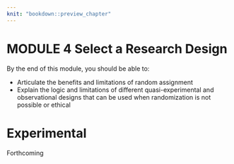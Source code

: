 ```yaml
--- 
knit: "bookdown::preview_chapter"
---
```


# MODULE 4 Select a Research Design {-}

By the end of this module, you should be able to:

* Articulate the benefits and limitations of random assignment
* Explain the logic and limitations of different quasi-experimental and observational designs that can be used when randomization is not possible or ethical

# Experimental {#experimental}

Forthcoming

